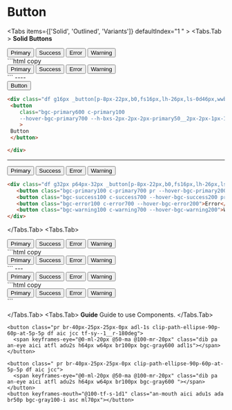  


# Button

<Tabs items={['Solid', 'Outlined', 'Variants']} defaultIndex="1 " >
  <Tabs.Tab >
  **Solid Buttons**
  <div class="df g-16px _button[p-8px-22px,b0,fs16px,lh-26px,ls-0d46px,wwbw,br-4px,fw5,dib,aic,jcc,bxs-0px-3px-1px--2px-rgb-0p-0p-0p-0d20,cp]">
   <button class="bgc-primary600 c-primary25 --hover-bgc-primary700">Primary</button>
   <button class="bgc-success600 c-success25 --hover-bgc-success700">Success</button>
   <button class="bgc-error600 c-warning25 --hover-bgc-error700">Error</button>
   <button class="bgc-warning600 c-warning25 --hover-bgc-warning700">Warning</button>
</div>
  ```html copy
  <div class="_button[p-8px-22px,b0,fs16px,lh-26px,ls-0d46px,wwbw,br-4px,fw5,dib,aic,jcc,bxs-0px-3px-1px--2px-rgb-0p-0p-0p-0d20,cp]">
   <button class="bgc-primary600 c-primary25 --hover-bgc-primary700">Primary</button>
   <button class="bgc-success600 c-success25 --hover-bgc-success700">Success</button>
   <button class="bgc-error600 c-warning25 --hover-bgc-error700">Error</button>
   <button class="bgc-warning600 c-warning25 --hover-bgc-warning700">Warning</button>
</div>
  ```
  ----
  <div class="df g16px _button[p-8px-22px,b0,fs16px,lh-26px,ls-0d46px,wwbw,br-4px,fw5,dib,aic,jcc,bxs-0px-3px-1px--2px-rgb-0p-0p-0p-0d20,cp,tn-all-0d35s]">
   <button
      class="bgc-primary600 c-primary100 
      --hover-bgc-primary700 --h-bxs-2px-2px-2px-primary50__2px-2px-1px-1px-primary700 --h-tf-t--2px --h-br-4px-0px-4px-0px"
      >
   Button
   </button>
  
</div>

  ```html copy
  <div class="df g16px _button[p-8px-22px,b0,fs16px,lh-26px,ls-0d46px,wwbw,br-4px,fw5,dib,aic,jcc,bxs-0px-3px-1px--2px-rgb-0p-0p-0p-0d20,cp,tn-all-0d35s]">
   <button
      class="bgc-primary600 c-primary100 
      --hover-bgc-primary700 --h-bxs-2px-2px-2px-primary50__2px-2px-1px-1px-primary700 --h-tf-t--2px --h-br-4px-0px-4px-0px"
      >
   Button
   </button>
  
</div>
```
---
<div class="df g32px p64px-32px _button[p-8px-22px,b0,fs16px,lh-26px,ls-0d46px,wwbw,br-4px,fw5,dib,aic,jcc,bxs-0px-3px-1px--2px-rgb-0p-0p-0p-0d20,cp,tn-all-0d35s]">
   <button class="bgc-primary100 c-primary700 pr --hover-bgc-primary200 oh --after-tr-s0 tfo-center --hover--after-tf-s3  --after-[cont,w100p,bgc-primary800,t0px,l--100p,br100p,h100p,pa,o0d5,tn-all-0d35s,zi-1]" >Primary</button>
   <button class="bgc-success100 c-success700 --hover-bgc-success200 pr oh --after-tr-s0 tfo-center --hover--after-tf-s20  --after-[cont,w10px,bgc-success700,b-1px-s-success900,t-10px,l--15px,br100p,h10px,pa,o0d5,tn-all-0d55s,zi-1]">Success</button>
   <button class="bgc-error100 c-error700 --hover-bgc-error200">Error</button>
   <button class="bgc-warning100 c-warning700 --hover-bgc-warning200">Warning</button>
</div>

```html copy
<div class="df g32px p64px-32px _button[p-8px-22px,b0,fs16px,lh-26px,ls-0d46px,wwbw,br-4px,fw5,dib,aic,jcc,bxs-0px-3px-1px--2px-rgb-0p-0p-0p-0d20,cp,tn-all-0d35s]">
   <button class="bgc-primary100 c-primary700 pr --hover-bgc-primary200 oh --after-tr-s0 tfo-center --hover--after-tf-s3  --after-[cont,w100p,bgc-primary800,t0px,l--100p,br100p,h100p,pa,o0d5,tn-all-0d35s,zi-1]" >Primary</button>
   <button class="bgc-success100 c-success700 --hover-bgc-success200 pr oh --after-tr-s0 tfo-center --hover--after-tf-s20  --after-[cont,w10px,bgc-success700,b-1px-s-success900,t-10px,l--15px,br100p,h10px,pa,o0d5,tn-all-0d55s,zi-1]">Success</button>
   <button class="bgc-error100 c-error700 --hover-bgc-error200">Error</button>
   <button class="bgc-warning100 c-warning700 --hover-bgc-warning200">Warning</button>
</div>
```

  </Tabs.Tab>
  <Tabs.Tab>
 <div className="df g16px p64px-32px">
    <button
        class="button-base-outline bgc-primary100 c-primary700 ____all--hover-filter-i-1 --hover-filter-i-1 --hover-bgc-primary200"
        class-button-base-outline="p-8px-22px b2px-s  fs16px lh-26px ls-0d46px wwbw 
            br-50 fw5  dib aic jcc bxs-0px-3px-1px--2px-rgb-0p-0p-0p-0d20  cp "
    >
        Primary
    </button>
    <button class="button-base-outline bgc-success100 c-success700 --hover-bgc-success200">Success</button>
    <button class="button-base-outline bgc-error100 c-error700 --hover-bgc-error200">Error</button>
    <button class="button-base-outline bgc-warning100 c-warning700 --hover-bgc-warning200">Warning</button>
</div>
```html copy
<div className="df g16px p64px-32px">
    <button
        class="button-base-outline bgc-primary100 c-primary700 ____all--hover-filter-i-1 --hover-filter-i-1 --hover-bgc-primary200"
        class-button-base-outline="p-8px-22px b2px-s  fs16px lh-26px ls-0d46px wwbw 
            br-50 fw5  dib aic jcc bxs-0px-3px-1px--2px-rgb-0p-0p-0p-0d20  cp "
    >
        Primary
    </button>
    <button class="button-base-outline bgc-success100 c-success700 --hover-bgc-success200">Success</button>
    <button class="button-base-outline bgc-error100 c-error700 --hover-bgc-error200">Error</button>
    <button class="button-base-outline bgc-warning100 c-warning700 --hover-bgc-warning200">Warning</button>
</div>
```
---
<div className="df g16px p64px-32px">
    <button
        class="button-base-outline-rounded bgc-primary100 c-primary700 ____all--hover-filter-i-1 --hover-filter-i-1 --hover-bgc-primary200"
        class-button-base-outline-rounded="p-8px-22px b2px-s  fs16px lh-26px ls-0d46px wwbw 
            br-50 fw5  dib aic jcc bxs-0px-3px-1px--2px-rgb-0p-0p-0p-0d20  cp "
    >
        Primary
    </button>
    <button class="button-base-outline-rounded bgc-success100 c-success700 --hover-bgc-success200">Success</button>
    <button class="button-base-outline-rounded bgc-error100 c-error700 --hover-bgc-error200">Error</button>
    <button class="button-base-outline-rounded bgc-warning100 c-warning700 --hover-bgc-warning200">Warning</button>
</div>
```html copy
<div className="df g16px p64px-32px">
    <button
        class="button-base-outline-rounded bgc-primary100 c-primary700 ____all--hover-filter-i-1 --hover-filter-i-1 --hover-bgc-primary200"
        class-button-base-outline-rounded="p-8px-22px b2px-s  fs16px lh-26px ls-0d46px wwbw 
            br-50px fw5  dib aic jcc bxs-0px-3px-1px--2px-rgb-0p-0p-0p-0d20  cp "
    >
        Primary
    </button>
    <button class="button-base-outline-rounded bgc-success100 c-success700 --hover-bgc-success200">Success</button>
    <button class="button-base-outline-rounded bgc-error100 c-error700 --hover-bgc-error200">Error</button>
    <button class="button-base-outline-rounded bgc-warning100 c-warning700 --hover-bgc-warning200">Warning</button>
</div>
```

  </Tabs.Tab>
  <Tabs.Tab>
  **Guide** Guide to use Components.
  </Tabs.Tab>
  <div class="b-5px-s-gray600 c-fff p-30px-18px br-500px dif h100px tf-s-0d5">
  <div class="df  but g18px fww xw-300px  _button-p12px-56px _button--fc-br-25px-0px-40px-25px _button--fc-bgc-gray100 _button-b5px-s-gray700  ">
   
    <button class="pr br-40px-25px-25px-0px adl-1s clip-path-ellipse-90p-60p-at-5p-5p df aic jcc tf-sy--1__r-180deg">
      <span keyframes-eye="@0-ml-20px @50-ma @100-mr-20px" class="dib pa an-eye aici atfl adu2s h64px w64px br100px bgc-gray600 adl1s"></span>
    </button>
    
    <button class=" pr br-40px-25px-25px-0px clip-path-ellipse-90p-60p-at-5p-5p df aic jcc">
      <span keyframes-eye="@0-ml-20px @50-ma @100-mr-20px" class="dib pa an-eye aici atfl adu2s h64px w64px br100px bgc-gray600 "></span></button>
    <button keyframes-mouth="@100-tf-s-1d1" class="an-mouth aici adu1s ada br50p bgc-gray100-i asc ml70px"></button>
  </div>
 </div>
         
</Tabs>
